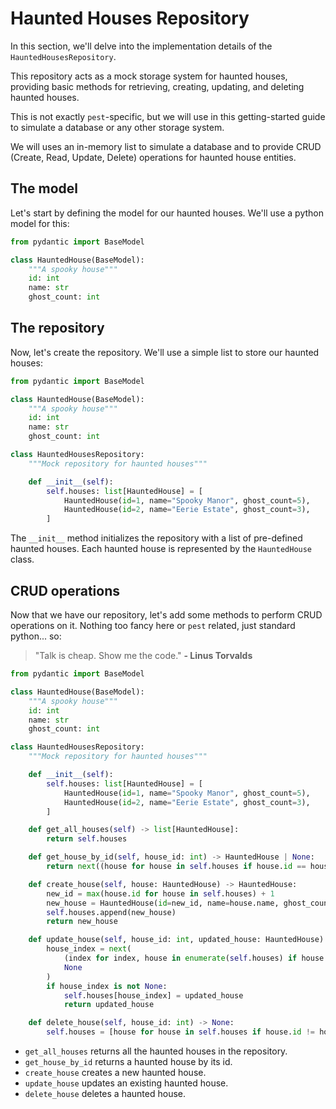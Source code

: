 # Haunted Houses Repository

In this section, we'll delve into the implementation details of the `HauntedHousesRepository`. 

This repository acts as a mock storage system for haunted houses, providing basic methods for
retrieving, creating, updating, and deleting haunted houses.

This is not exactly `pest`-specific, but we will use in this getting-started guide to simulate a
database or any other storage system.

We will uses an in-memory list to simulate a database and to provide CRUD (Create, Read, Update,
Delete) operations for haunted house entities.

## The model

Let's start by defining the model for our haunted houses. We'll use a python model for this:


```python filename="app/haunted_houses/repository.py" 
from pydantic import BaseModel

class HauntedHouse(BaseModel):
    """A spooky house"""
    id: int
    name: str
    ghost_count: int
```

## The repository

Now, let's create the repository. We'll use a simple list to store our haunted houses:

```python filename="app/haunted_houses/repository.py" {9-16}
from pydantic import BaseModel

class HauntedHouse(BaseModel):
    """A spooky house"""
    id: int
    name: str
    ghost_count: int

class HauntedHousesRepository:
    """Mock repository for haunted houses"""

    def __init__(self):
        self.houses: list[HauntedHouse] = [
            HauntedHouse(id=1, name="Spooky Manor", ghost_count=5),
            HauntedHouse(id=2, name="Eerie Estate", ghost_count=3),
        ]
```

The `__init__` method initializes the repository with a list of pre-defined haunted houses. Each 
haunted house is represented by the `HauntedHouse` class.

## CRUD operations

Now that we have our repository, let's add some methods to perform CRUD operations on it.
Nothing too fancy here or `pest` related, just standard python... so:

> "Talk is cheap. Show me the code."
> <b>- Linus Torvalds</b>

```python filename="app/haunted_houses/repository.py" {18-19, 21-22, 24-28, 30-37, 39-40}
from pydantic import BaseModel

class HauntedHouse(BaseModel):
    """A spooky house"""
    id: int
    name: str
    ghost_count: int

class HauntedHousesRepository:
    """Mock repository for haunted houses"""

    def __init__(self):
        self.houses: list[HauntedHouse] = [
            HauntedHouse(id=1, name="Spooky Manor", ghost_count=5),
            HauntedHouse(id=2, name="Eerie Estate", ghost_count=3),
        ]

    def get_all_houses(self) -> list[HauntedHouse]:
        return self.houses

    def get_house_by_id(self, house_id: int) -> HauntedHouse | None:
        return next((house for house in self.houses if house.id == house_id), None)

    def create_house(self, house: HauntedHouse) -> HauntedHouse:
        new_id = max(house.id for house in self.houses) + 1
        new_house = HauntedHouse(id=new_id, name=house.name, ghost_count=house.ghost_count)
        self.houses.append(new_house)
        return new_house

    def update_house(self, house_id: int, updated_house: HauntedHouse) -> HauntedHouse | None:
        house_index = next(
            (index for index, house in enumerate(self.houses) if house.id == house_id),
            None
        )
        if house_index is not None:
            self.houses[house_index] = updated_house
            return updated_house

    def delete_house(self, house_id: int) -> None:
        self.houses = [house for house in self.houses if house.id != house_id]

```

- `get_all_houses` returns all the haunted houses in the repository.
- `get_house_by_id` returns a haunted house by its id.
- `create_house` creates a new haunted house.
- `update_house` updates an existing haunted house.
- `delete_house` deletes a haunted house.
